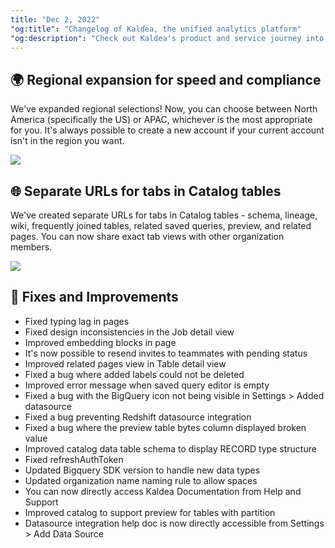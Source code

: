 ```yaml
---
title: "Dec 2, 2022"
"og:title": "Changelog of Kaldea, the unified analytics platform"
"og:description": "Check out Kaldea's product and service journey into developing a seamless and fully connected analytics experience from creating jobs to data discovery to query, and reporting."
---
```


## 🌍 Regional expansion for speed and compliance

We've expanded regional selections!
Now, you can choose between North America (specifically the US) or APAC, whichever is the most appropriate for you. It's always possible to create a new account if your current account isn't in the region you want.

![](/changelog/images/12-2-2022/1.png)

## 🌐 Separate URLs for tabs in Catalog tables

We've created separate URLs for tabs in Catalog tables - schema, lineage, wiki, frequently joined tables, related saved queries, preview, and related pages. You can now share exact tab views with other organization members.

![](/changelog/images/12-2-2022/2.png)

## 🐞 Fixes and Improvements

- Fixed typing lag in pages
- Fixed design inconsistencies in the Job detail view
- Improved embedding blocks in page
- It's now possible to resend invites to teammates with pending status
- Improved related pages view in Table detail view
- Fixed a bug where added labels could not be deleted
- Improved error message when saved query editor is empty
- Fixed a bug with the BigQuery icon not being visible in Settings > Added datasource
- Fixed a bug preventing Redshift datasource integration
- Fixed a bug where the preview table bytes column displayed broken value
- Improved catalog data table schema to display RECORD type structure
- Fixed refreshAuthToken
- Updated Bigquery SDK version to handle new data types
- Updated organization name naming rule to allow spaces
- You can now directly access Kaldea Documentation from Help and Support
- Improved catalog to support preview for tables with partition
- Datasource integration help doc is now directly accessible from Settings > Add Data Source

